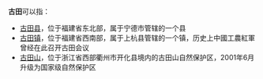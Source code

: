 '''古田'''可以指：
* [[古田县|古田县]]，位于福建省东北部，属于宁德市管辖的一个县
* [[古田镇|古田镇]]，位于福建省西南部，属于上杭县管辖的一个镇，历史上中國工農紅軍曾经在此召开古田会议
* [[古田山|古田山]]，位于浙江省西部衢州市开化县境内的古田山自然保护区，2001年6月升级为国家级自然保护区
{{Disambiguation|cat=二字中国地名消歧义}}